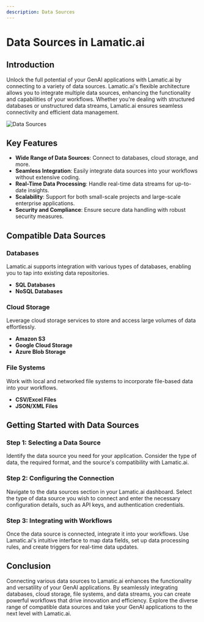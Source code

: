```yaml
---
description: Data Sources
---
```


# Data Sources in Lamatic.ai

## Introduction

Unlock the full potential of your GenAI applications with Lamatic.ai by connecting to a variety of data sources. Lamatic.ai's flexible architecture allows you to integrate multiple data sources, enhancing the functionality and capabilities of your workflows. Whether you're dealing with structured databases or unstructured data streams, Lamatic.ai ensures seamless connectivity and efficient data management.

![Data Sources](/assets/data_sources.png)

## Key Features

- **Wide Range of Data Sources**: Connect to databases, cloud storage, and more.
- **Seamless Integration**: Easily integrate data sources into your workflows without extensive coding.
- **Real-Time Data Processing**: Handle real-time data streams for up-to-date insights.
- **Scalability**: Support for both small-scale projects and large-scale enterprise applications.
- **Security and Compliance**: Ensure secure data handling with robust security measures.

## Compatible Data Sources

### Databases

Lamatic.ai supports integration with various types of databases, enabling you to tap into existing data repositories.

- **SQL Databases** 
- **NoSQL Databases**

### Cloud Storage

Leverage cloud storage services to store and access large volumes of data effortlessly.

- **Amazon S3**
- **Google Cloud Storage**
- **Azure Blob Storage**

### File Systems

Work with local and networked file systems to incorporate file-based data into your workflows.

- **CSV/Excel Files**
- **JSON/XML Files**


## Getting Started with Data Sources

### Step 1: Selecting a Data Source

Identify the data source you need for your application. Consider the type of data, the required format, and the source's compatibility with Lamatic.ai.

### Step 2: Configuring the Connection

Navigate to the data sources section in your Lamatic.ai dashboard. Select the type of data source you wish to connect and enter the necessary configuration details, such as API keys, and authentication credentials.

### Step 3: Integrating with Workflows

Once the data source is connected, integrate it into your workflows. Use Lamatic.ai's intuitive interface to map data fields, set up data processing rules, and create triggers for real-time data updates.

## Conclusion

Connecting various data sources to Lamatic.ai enhances the functionality and versatility of your GenAI applications. By seamlessly integrating databases, cloud storage, file systems, and data streams, you can create powerful workflows that drive innovation and efficiency. Explore the diverse range of compatible data sources and take your GenAI applications to the next level with Lamatic.ai.